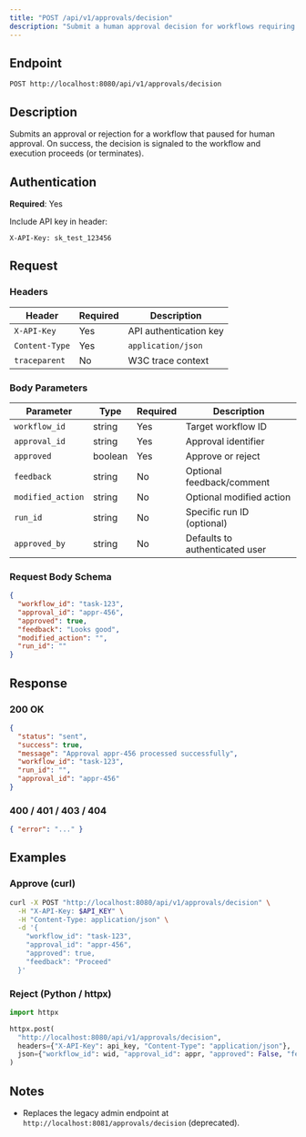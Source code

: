 ```yaml
---
title: "POST /api/v1/approvals/decision"
description: "Submit a human approval decision for workflows requiring approval"
---
```


## Endpoint

```
POST http://localhost:8080/api/v1/approvals/decision
```

## Description

Submits an approval or rejection for a workflow that paused for human approval. On success, the decision is signaled to the workflow and execution proceeds (or terminates).

## Authentication

**Required**: Yes

Include API key in header:
```
X-API-Key: sk_test_123456
```

## Request

### Headers

| Header | Required | Description |
|--------|----------|-------------|
| `X-API-Key` | Yes | API authentication key |
| `Content-Type` | Yes | `application/json` |
| `traceparent` | No | W3C trace context |

### Body Parameters

| Parameter | Type | Required | Description |
|-----------|------|----------|-------------|
| `workflow_id` | string | Yes | Target workflow ID |
| `approval_id` | string | Yes | Approval identifier |
| `approved` | boolean | Yes | Approve or reject |
| `feedback` | string | No | Optional feedback/comment |
| `modified_action` | string | No | Optional modified action |
| `run_id` | string | No | Specific run ID (optional) |
| `approved_by` | string | No | Defaults to authenticated user |

### Request Body Schema

```json
{
  "workflow_id": "task-123",
  "approval_id": "appr-456",
  "approved": true,
  "feedback": "Looks good",
  "modified_action": "",
  "run_id": ""
}
```

## Response

### 200 OK

```json
{
  "status": "sent",
  "success": true,
  "message": "Approval appr-456 processed successfully",
  "workflow_id": "task-123",
  "run_id": "",
  "approval_id": "appr-456"
}
```

### 400 / 401 / 403 / 404

```json
{ "error": "..." }
```

## Examples

### Approve (curl)

```bash
curl -X POST "http://localhost:8080/api/v1/approvals/decision" \
  -H "X-API-Key: $API_KEY" \
  -H "Content-Type: application/json" \
  -d '{
    "workflow_id": "task-123",
    "approval_id": "appr-456",
    "approved": true,
    "feedback": "Proceed"
  }'
```

### Reject (Python / httpx)

```python
import httpx

httpx.post(
  "http://localhost:8080/api/v1/approvals/decision",
  headers={"X-API-Key": api_key, "Content-Type": "application/json"},
  json={"workflow_id": wid, "approval_id": appr, "approved": False, "feedback": "Not safe"}
)
```

## Notes

- Replaces the legacy admin endpoint at `http://localhost:8081/approvals/decision` (deprecated).
